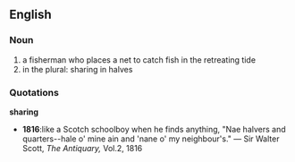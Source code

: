 ==English==
===Noun===
#a fisherman who places a net to catch fish in the retreating tide
#in the plural: sharing in halves
===Quotations===
'''sharing'''

*'''1816''':like a Scotch schoolboy when he finds anything, "Nae halvers and quarters--hale o' mine ain and 'nane o' my neighbour's." &mdash; Sir Walter Scott, ''The Antiquary,'' Vol.2, 1816